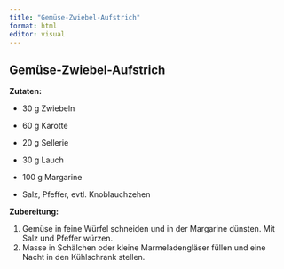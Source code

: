 ```yaml
---
title: "Gemüse-Zwiebel-Aufstrich"
format: html
editor: visual
---
```


## Gemüse-Zwiebel-Aufstrich

**Zutaten:**

-   30 g Zwiebeln

-   60 g Karotte

-   20 g Sellerie

-   30 g Lauch

-   100 g Margarine

-   Salz, Pfeffer, evtl. Knoblauchzehen

**Zubereitung:**

1.  Gemüse in feine Würfel schneiden und in der Margarine dünsten. Mit Salz und Pfeffer würzen.
2.  Masse in Schälchen oder kleine Marmeladengläser füllen und eine Nacht in den Kühlschrank stellen.
